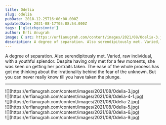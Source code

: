 ```yaml
---
title: Odelia
slug: odelia
pubDate: 2018-12-25T16:00:00.000Z
updatedDate: 2021-08-17T05:08:54.000Z
tags: ['gleichgesinnte']
author: Erfi Anugrah
image: { src: https://erfianugrah.com/content/images/2021/08/Odelia-3.jpg, alt: odelia-3 }
description: A degree of separation. Also serendipitously met. Varied, raw individual, with a youthful splendor. 
---
```


A degree of separation. Also serendipitously met. Varied, raw individual, with a youthful splendor. Despite having only met for a few moments, she was keen on getting her portraits taken. The ease of the whole process has got me thinking about the irrationality behind the fear of the unknown. But you can never really know till you have taken the plunge.

---
<div class="grid grid-cols-1 sm:grid-cols-2 md:grid-cols-3 lg:grid-cols-4 gap-4">
    <div class="col-span-1">![](https://erfianugrah.com/content/images/2021/08/Odelia-3.jpg)</div>
    <div class="col-span-1">![](https://erfianugrah.com/content/images/2021/08/Odelia-4-1.jpg)</div>
    <div class="col-span-1">![](https://erfianugrah.com/content/images/2021/08/Odelia-2.jpg)</div>
    <div class="col-span-1">![](https://erfianugrah.com/content/images/2021/08/Odelia-5.jpg)</div>
    <div class="col-span-1">![](https://erfianugrah.com/content/images/2021/08/Odelia-6.jpg)</div>
    <div class="col-span-1">![](https://erfianugrah.com/content/images/2021/08/Odelia-9.jpg)</div>
</div>